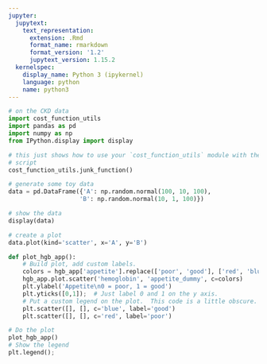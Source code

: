 ```yaml
---
jupyter:
  jupytext:
    text_representation:
      extension: .Rmd
      format_name: rmarkdown
      format_version: '1.2'
      jupytext_version: 1.15.2
  kernelspec:
    display_name: Python 3 (ipykernel)
    language: python
    name: python3
---
```


```python
# on the CKD data
import cost_function_utils
import pandas as pd
import numpy as np
from IPython.display import display

# this just shows how to use your `cost_function_utils` module with the current
# script
cost_function_utils.junk_function()

# generate some toy data
data = pd.DataFrame({'A': np.random.normal(100, 10, 100),
                    'B': np.random.normal(10, 1, 100)})

# show the data
display(data)

# create a plot
data.plot(kind='scatter', x='A', y='B')

```

```python
def plot_hgb_app():
    # Build plot, add custom labels.
    colors = hgb_app['appetite'].replace(['poor', 'good'], ['red', 'blue'])
    hgb_app.plot.scatter('hemoglobin', 'appetite_dummy', c=colors)
    plt.ylabel('Appetite\n0 = poor, 1 = good')
    plt.yticks([0,1]);  # Just label 0 and 1 on the y axis.
    # Put a custom legend on the plot.  This code is a little obscure.
    plt.scatter([], [], c='blue', label='good')
    plt.scatter([], [], c='red', label='poor')

# Do the plot
plot_hgb_app()
# Show the legend
plt.legend();
```

